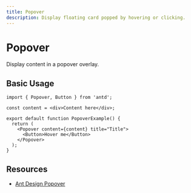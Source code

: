 ```yaml
---
title: Popover
description: Display floating card popped by hovering or clicking.
---
```


# Popover

Display content in a popover overlay.

## Basic Usage

```tsx
import { Popover, Button } from 'antd';

const content = <div>Content here</div>;

export default function PopoverExample() {
  return (
    <Popover content={content} title="Title">
      <Button>Hover me</Button>
    </Popover>
  );
}
```

## Resources

- [Ant Design Popover](https://ant.design/components/popover)
